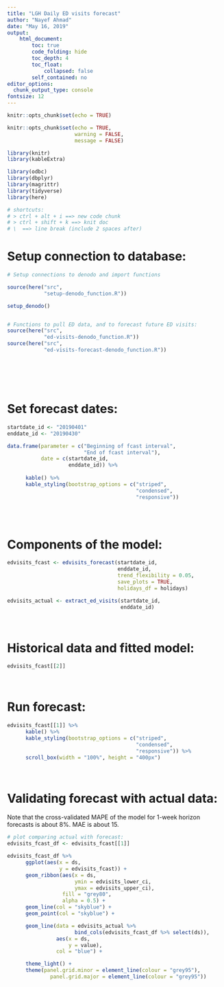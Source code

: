 ```yaml
---
title: "LGH Daily ED visits forecast"
author: "Nayef Ahmad"
date: "May 16, 2019"
output: 
    html_document: 
        toc: true
        code_folding: hide
        toc_depth: 4
        toc_float: 
            collapsed: false
        self_contained: no
editor_options: 
  chunk_output_type: console
fontsize: 12
---
```


```r
knitr::opts_chunk$set(echo = TRUE)

knitr::opts_chunk$set(echo = TRUE, 
                      warning = FALSE, 
                      message = FALSE)

library(knitr)
library(kableExtra)

library(odbc)
library(dbplyr)
library(magrittr)  
library(tidyverse)
library(here)

# shortcuts: 
# > ctrl + alt + i ==> new code chunk
# > ctrl + shift + k ==> knit doc 
# \  ==> line break (include 2 spaces after)

```

# Setup connection to database: 

```r
# Setup connections to denodo and import functions

source(here("src", 
            "setup-denodo_function.R"))

setup_denodo()


# Functions to pull ED data, and to forecast future ED visits:
source(here("src", 
            "ed-visits-denodo_function.R"))
source(here("src", 
            "ed-visits-forecast-denodo_function.R"))





```

\  
\  
\  

# Set forecast dates: 

```r
startdate_id <- "20190401"
enddate_id <- "20190430" 

data.frame(parameter = c("Beginning of fcast interval", 
                         "End of fcast interval"), 
           date = c(startdate_id, 
                    enddate_id)) %>% 
      
      kable() %>% 
      kable_styling(bootstrap_options = c("striped",
                                          "condensed", 
                                          "responsive"))
                                          


```

\  
\  
\  

# Components of the model: 
```r
edvisits_fcast <- edvisits_forecast(startdate_id,
                                    enddate_id,
                                    trend_flexibility = 0.05,
                                    save_plots = TRUE,
                                    holidays_df = holidays)

edvisits_actual <- extract_ed_visits(startdate_id,
                                     enddate_id)


```

\  
\  
\  

# Historical data and fitted model: 
```r
edvisits_fcast[[2]]
```

\  
\  
\  

# Run forecast: 
```r
edvisits_fcast[[1]] %>% 
      kable() %>% 
      kable_styling(bootstrap_options = c("striped",
                                          "condensed", 
                                          "responsive")) %>% 
      scroll_box(width = "100%", height = "400px")
```

\  
\  
\  

# Validating forecast with actual data: 
Note that the cross-validated MAPE of the model for 1-week horizon forecasts is about 8%. MAE is about 15. 


```r
# plot comparing actual with forecast: 
edvisits_fcast_df <- edvisits_fcast[[1]]

edvisits_fcast_df %>%
      ggplot(aes(x = ds,
                 y = edvisits_fcast)) +
      geom_ribbon(aes(x = ds,
                      ymin = edvisits_lower_ci,
                      ymax = edvisits_upper_ci),
                  fill = "grey80",
                  alpha = 0.5) +
      geom_line(col = "skyblue") +
      geom_point(col = "skyblue") +

      geom_line(data = edvisits_actual %>%
                      bind_cols(edvisits_fcast_df %>% select(ds)),
                aes(x = ds,
                    y = value),
                col = "blue") +

      theme_light() +
      theme(panel.grid.minor = element_line(colour = "grey95"),
              panel.grid.major = element_line(colour = "grey95"))

```



